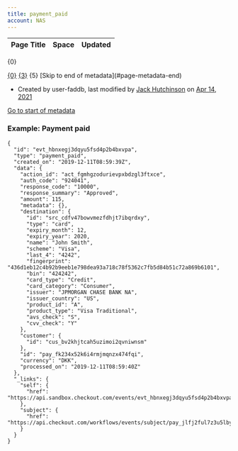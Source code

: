 ```yaml
---
title: payment_paid
account: NAS
---
```


<table class="aui"> <thead> <tr class="header"> <th class="search-result-title">Page Title</th> <th class="search-result-space">Space</th> <th class="search-result-date">Updated</th> </tr> </thead> </table> <p class="search-result-count">{0}</p> <tr class="search-result"> <td class="search-result-title"><a href="{1}" class="content-type-{2}"><span>{0}</span></a></td> <td class="search-result-space"><a class="space" href="/display/{4}/" title="{3}">{3}</a></td> <td class="search-result-date"><span class="date" title="{6}">{5}</span></td> </tr> [Skip to end of metadata](#page-metadata-end)

*   Created by user-faddb, last modified by [Jack Hutchinson](    /display/~jack.hutchinson
    ) on [Apr 14, 2021](/pages/diffpagesbyversion.action?pageId=8488354&selectedPageVersions=6&selectedPageVersions=7 "Show changes")

[Go to start of metadata](#page-metadata-start)

### Example: Payment paid

    {
      "id": "evt_hbnxegj3dqyu5fsd4p2b4bxvpa",
      "type": "payment_paid",
      "created_on": "2019-12-11T08:59:39Z",
      "data": {
        "action_id": "act_fgmhgzodurievpxbdzgl3ftxce",
        "auth_code": "924041",
        "response_code": "10000",
        "response_summary": "Approved",
        "amount": 115,
        "metadata": {},
        "destination": {
          "id": "src_cdfv47bowvmezfdhjt7ibqrdxy",
          "type": "card",
          "expiry_month": 12,
          "expiry_year": 2020,
          "name": "John Smith",
          "scheme": "Visa",
          "last_4": "4242",
          "fingerprint": "436d1eb12c4b92b9eeb1e798dea93a718c78f5362c7fb5d84b51c72a869b6101",
          "bin": "424242",
          "card_type": "Credit",
          "card_category": "Consumer",
          "issuer": "JPMORGAN CHASE BANK NA",
          "issuer_country": "US",
          "product_id": "A",
          "product_type": "Visa Traditional",
          "avs_check": "S",
          "cvv_check": "Y"
        },
        "customer": {
          "id": "cus_bv2khjtcah5uzimoi2qvniwnsm"
        },
        "id": "pay_fk234x52k6i4rmjmqnzx474fqi",
        "currency": "DKK",
        "processed_on": "2019-12-11T08:59:40Z"
      },
      "_links": {
        "self": {
          "href": "https://api.sandbox.checkout.com/events/evt_hbnxegj3dqyu5fsd4p2b4bxvpa"
        },
        "subject": {
          "href": "https://api.checkout.com/workflows/events/subject/pay_jlfj2ful7z3u5lbykhy5lzezvm"
        }
      }
    }
    
